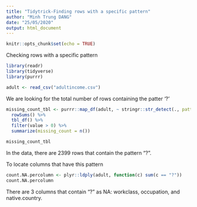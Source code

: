 ---
title: "Tidytrick-Finding rows with a specific pattern"
author: "Minh Trung DANG"
date: "25/05/2020"
output: html_document
---

```{r setup, include=FALSE}
knitr::opts_chunk$set(echo = TRUE)
```

Checking rows with a specific pattern

```{r}
library(readr)
library(tidyverse)
library(purrr)
```

```{r}
adult <- read_csv("adultincome.csv")
```

We are looking for the total number of rows containing the patter '?'

```{r}
missing_count_tbl <- purrr::map_df(adult, ~ stringr::str_detect(., pattern = "\\?")) %>%
  rowSums() %>%
  tbl_df() %>%
  filter(value > 0) %>%
  summarize(missing_count = n()) 

missing_count_tbl
```
In the data, there are 2399 rows that contain the pattern "?".

To locate columns that have this pattern

```{r}
count.NA.percolumn <- plyr::ldply(adult, function(c) sum(c == "?"))
count.NA.percolumn
``` 

There are 3 columns that contain "?" as NA: workclass, occupation, and native.country.
















